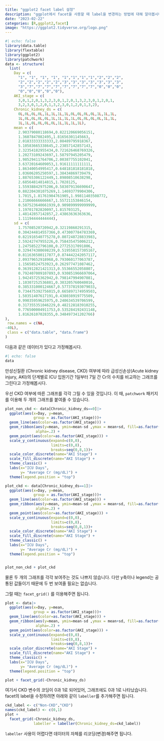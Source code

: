 ```yaml
---
title: "ggplot2 facet label 설정"
description: "ggplot에서 facet을 사용할 때 label을 변경하는 방법에 대해 알아봅시다."
date: "2023-02-22"
categories: [R,ggplot2,facet]
image: "https://ggplot2.tidyverse.org/logo.png"
---
```


```r
#| echo: false
library(data.table)
library(flextable)
library(ggplot2)
library(patchwork)
data <- structure(
  list(
    Day = c(
      "1", "1", "1", "1", "1","1","1","1","2","2","2",
      "2","2","2","2","2","3","3","3","3","3","3","3",
      "3","7","7","7","7","7","7","7","7","0","0","0",
      "0","0","0","0","0"),
    AKI_stage = c(
      3,0,1,2,0,1,3,2,3,0,1,2,0,1,3,2,3,0,1,2,0,1,
      3,2,3,0,1,2,0,1,3,2,3,0,1,2,0,1,3,2),
    Chronic_kidney_ds = c(
      0L,0L,0L,0L,1L,1L,1L,1L,0L,0L,0L,0L,1L,1L,1L,
      1L,0L,0L,0L,0L,1L,1L,1L,1L,0L,0L,0L,0L,1L,1L,
      1L,1L,0L,0L,0L,0L,1L,1L,1L,1L),
    mean = c(
      2.90379080118694,0.822120669056151,
      1.3607847082495,1.81656301145663,
      2.01833333333333,2.08489795918367,
      5.10583665338645,2.23857142857143,
      2.32354182955434,0.721626468769326,
      1.20273109243697,1.58797945205479,
      1.98529411764706,2.00387755102041,
      3.63720164609053,1.91611111111111,
      1.86340054995417,0.648181818181818,
      1.03606205250597,1.38434869739479,
      1.88765306122449,1.89808510638298,
      2.68564814814815,1.7028125,
      1.55938842975206,0.583079136690647,
      0.882204301075269,1.14693779904306,
      1.7015,1.81761904761905,1.99811403508772,
      1.21066666666667,1.55721153846154,
      0.587523640661939,0.909899999999999,
      1.19701782820097,1.815703125,
      1.48142857142857,2.43863636363636,
      1.11194444444444),
    sd = c(
      1.75708520720942,0.32119860291315,
      0.304244814557366,0.473007784783369,
      0.821916540775278,0.807248728833983,
      2.59242747955226,0.758435475006212,
      1.24758522796108,0.27725317091806,
      0.329474380698239,0.519558157305167,
      0.811636580117877,0.874442242057117,
      2.09379652918968,0.793060177063787,
      1.15658524753923,0.262977471087462,
      0.363912821421313,0.55366552058807,
      0.792407009107893,0.930851966697064,
      1.94245725362942,0.798147994907081,
      1.10307252536881,0.303205760040016,
      0.385331000124667,0.577378193079033,
      0.734475392756015,0.665897174959503,
      1.50351407617191,0.438038919775509,
      0.99035959625975,0.240634539706599,
      0.317355351046229,0.482128183910255,
      0.776500004911753,0.535284192431148,
      1.81626107028355,0.348497341202766)
),
 row.names = c(NA,
-40L),
 class = c("data.table", "data.frame")
)
```

다음과 같은 데이터가 있다고 가정해봅시다.

```r
#| echo: false
data
```

만성신질환 (Chronic kidney disease, CKD) 여부에 따라 급성신손상(Acute kidney injury, AKI)의 단계별로 ICU 입원기간 1일부터 7일 간 Cr의 수치를 비교하는 그래프를 그린다고 가정해봅시다.

우선 CKD 여부에 따른 그래프를 각각 그릴 수 있을 것입니다. 이 때, `patchwork` 패키지를 이용해 두 개의 그래프를 붙여줄 수 있습니다.

```r
plot_non_ckd <- data[Chronic_kidney_ds==0]|> 
  ggplot(aes(x=Day, y=mean,
             group = as.factor(AKI_stage)))+
  geom_line(aes(color=as.factor(AKI_stage))) +
  geom_ribbon(aes(y=mean, ymin=mean-sd ,ymax = mean+sd, fill=as.factor(AKI_stage)),
              alpha=.2) +
  geom_point(aes(color=as.factor(AKI_stage))) +
  scale_y_continuous(expand=c(0,0),
                     limits=c(0,8),
                     breaks=seq(0,8,1))+
  scale_color_discrete(name="AKI Stage") + 
  scale_fill_discrete(name="AKI Stage") + 
  theme_classic() + 
  labs(x="ICU Days",
       y= "Average Cr (mg/dL)") +
  theme(legend.position = "top")

plot_ckd <- data[Chronic_kidney_ds==1]|> 
  ggplot(aes(x=Day, y=mean,
             group = as.factor(AKI_stage)))+
  geom_line(aes(color=as.factor(AKI_stage))) +
  geom_ribbon(aes(y=mean, ymin=mean-sd ,ymax = mean+sd, fill=as.factor(AKI_stage)),
              alpha=.2) +
  geom_point(aes(color=as.factor(AKI_stage))) +
  scale_y_continuous(expand=c(0,0),
                     limits=c(0,8),
                     breaks=seq(0,8,1))+
  scale_color_discrete(name="AKI Stage") + 
  scale_fill_discrete(name="AKI Stage") + 
  theme_classic() + 
  labs(x="ICU Days",
       y= "Average Cr (mg/dL)") +
  theme(legend.position = "top")


plot_non_ckd + plot_ckd
```

물론 두 개의 그래프를 각각 보여주는 것도 나쁘지 않습니다. 다만 y축이나 legend는 공통된 값들이기 때문에 두 번 보여줄 필요는 없습니다.

그럴 때는 `facet_grid()` 를 이용해주면 됩니다.

```r
plot <- data|> 
  ggplot(aes(x=Day, y=mean,
             group = as.factor(AKI_stage)))+
  geom_line(aes(color=as.factor(AKI_stage))) +
  geom_ribbon(aes(y=mean, ymin=mean-sd ,ymax = mean+sd, fill=as.factor(AKI_stage)),
              alpha=.2) +
  geom_point(aes(color=as.factor(AKI_stage))) +
  scale_y_continuous(expand=c(0,0),
                     limits=c(0,8),
                     breaks=seq(0,8,1))+
  scale_color_discrete(name="AKI Stage") + 
  scale_fill_discrete(name="AKI Stage") + 
  theme_classic() + 
  labs(x="ICU Days",
       y= "Average Cr (mg/dL)") +
  theme(legend.position = "top")

plot + facet_grid(~Chronic_kidney_ds)

```

여기서 CKD 변수의 코딩이 0과 1로 되어있어, 그래프에도 0과 1로 나타났습니다. facet의 label을 수정하려면 아래와 같이 `labeller`를 추가해주면 됩니다.

```r

ckd_label <- c("Non-CKD","CKD")
names(ckd_label) <- c(0,1)
plot + 
  facet_grid(~Chronic_kidney_ds,
             labeller = labeller(Chronic_kidney_ds=ckd_label))
```

`labeller` 사용이 어렵다면 데이터의 자체를 리코딩(변경)해주면 됩니다.
